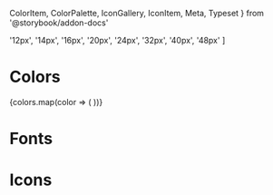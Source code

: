   ColorItem,
  ColorPalette,
  IconGallery,
  IconItem,
  Meta,
  Typeset
} from '@storybook/addon-docs'

  '12px',
  '14px',
  '16px',
  '20px',
  '24px',
  '32px',
  '40px',
  '48px'
]

<Meta title="Intro/Branding" />

# Colors

<ColorPalette>
  {colors.map(color => (
    <ColorItem
      key={color.key}
      title={color.variable}
      subtitle={color.name}
      colors={color.values}
    />
  ))}
</ColorPalette>

# Fonts

<Typeset fontSizes={fontSizes} fontFamily="Kontrapunkt" />

# Icons

<IconGallery>
  <IconItem name="add">
    <svg />
  </IconItem>
</IconGallery>
